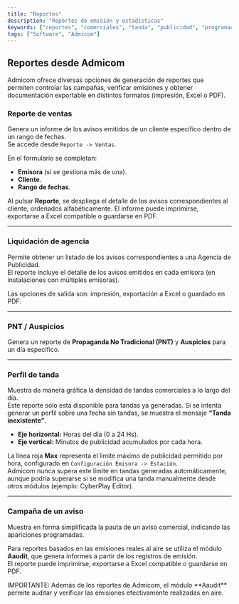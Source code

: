 ```yaml
---
title: "Reportes"
description: "Reportes de emisión y estadísticas"
keywords: ["reportes", "comerciales", "tanda", "publicidad", "programación"]
tags: ["Software", "Admicom"]
---
```


## Reportes desde Admicom

Admicom ofrece diversas opciones de generación de reportes que permiten controlar las campañas, verificar emisiones y obtener documentación exportable en distintos formatos (impresión, Excel o PDF).

### Reporte de ventas

Genera un informe de los avisos emitidos de un cliente específico dentro de un rango de fechas.\
Se accede desde `Reporte -> Ventas`.

En el formulario se completan:

- **Emisora** (si se gestiona más de una).
- **Cliente**.
- **Rango de fechas**.

Al pulsar **Reporte**, se despliega el detalle de los avisos correspondientes al cliente, ordenados alfabéticamente. El informe puede imprimirse, exportarse a Excel compatible o guardarse en PDF.

---

### Liquidación de agencia

Permite obtener un listado de los avisos correspondientes a una Agencia de Publicidad.\
El reporte incluye el detalle de los avisos emitidos en cada emisora (en instalaciones con múltiples emisoras).

Las opciones de salida son: impresión, exportación a Excel o guardado en PDF.

---

### PNT / Auspicios

Genera un reporte de **Propaganda No Tradicional (PNT)** y **Auspicios** para un día específico.

---

### Perfil de tanda

Muestra de manera gráfica la densidad de tandas comerciales a lo largo del día.\
Este reporte solo está disponible para tandas ya generadas. Si se intenta generar un perfil sobre una fecha sin tandas, se muestra el mensaje **“Tanda inexistente”**.

- **Eje horizontal:** Horas del día (0 a 24 Hs).
- **Eje vertical:** Minutos de publicidad acumulados por cada hora.

La línea roja **Max** representa el límite máximo de publicidad permitido por hora, configurado en `Configuración Emisora -> Estación`.\
Admicom nunca supera este límite en tandas generadas automáticamente, aunque podría superarse si se modifica una tanda manualmente desde otros módulos (ejemplo: CyberPlay Editor).

---

### Campaña de un aviso

Muestra en forma simplificada la pauta de un aviso comercial, indicando las apariciones programadas.

Para reportes basados en las emisiones reales al aire se utiliza el módulo **Aaudit**, que genera informes a partir de los registros de emisión.\
El reporte puede imprimirse, exportarse a Excel compatible o guardarse en PDF.

<Note>
  IMPORTANTE: Además de los reportes de Admicom, el módulo **Aaudit** permite auditar y verificar las emisiones efectivamente realizadas en aire.
</Note>